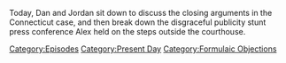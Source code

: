 {{DEFAULTSORT:
    #_EPISODE_0732:Trial Press Conference
}}{{Episode
    | title             = Trial Press Conference
    | caption           = [https://knowledgefight.libsyn.com/732-trial-press-conference Listen to this episode on Libsyn]
    | episodeNumber     = 732
    | length            = 01:06:35
    | airDate           = October 7, 2022
    | coverageStartDate = October 4, 2022
    | coverageEndDate   = October 6, 2022
    | episodeType       = [[:Category:Present Day|Present Day]], [[:Category:Formulaic Objections|Formulaic Objections]]
    | appearance        = [[Robert Barnes]], [[Bill Ogden]], [[Wolfgang Halbig]]
    | previousEpisode   = [[731: September 29-30, 2022]]
    | nextEpisode       = [[733: October 6, 2022]]
}}

{{Stub}}

Today, Dan and Jordan sit down to discuss the closing arguments in the Connecticut case, and then break down the disgraceful publicity stunt press conference Alex held on the steps outside the courthouse.

[[Category:Episodes]]
[[Category:Present Day]]
[[Category:Formulaic Objections]]
